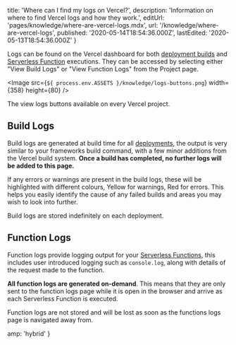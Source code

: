 
  title: 'Where can I find my logs on Vercel?',
  description: 'Information on where to find Vercel logs and how they work.',
  editUrl: 'pages/knowledge/where-are-vercel-logs.mdx',
  url: '/knowledge/where-are-vercel-logs',
  published: '2020-05-14T18:54:36.000Z',
  lastEdited: '2020-05-13T18:54:36.000Z'
}

Logs can be found on the Vercel dashboard for both [deployment builds](/docs/v2/build-step) and [Serverless Function](/docs/v2/serverless-functions/introduction) executions. They can be accessed by selecting either "View Build Logs" or "View Function Logs" from the Project page.

<Image
  src={`${
    process.env.ASSETS
  }/knowledge/logs-buttons.png`}
  width={358}
  height={80}
/>
<Caption>The view logs buttons available on every Vercel project.</Caption>

## Build Logs

Build logs are generated at build time for all [deployments](/docs/v2/platform/deployments), the output is very similar to your frameworks build command, with a few minor additions from the Vercel build system. **Once a build has completed, no further logs will be added to this page.**

If any errors or warnings are present in the build logs, these will be highlighted with different colours, Yellow for warnings, Red for errors. This helps you easily identify the cause of any failed builds and areas you may wish to look into further.

Build logs are stored indefinitely on each deployment.

## Function Logs

Function logs provide logging output for your [Serverless Functions](/docs/v2/serverless-functions/introduction), this includes user introduced logging such as `console.log`, along with details of the request made to the function.

**All function logs are generated on-demand**. This means that they are only sent to the function logs page while it is open in the browser and arrive as each Serverless Function is executed.

Function logs are not stored and will be lost as soon as the functions logs page is navigated away from.


  amp: 'hybrid'
}

